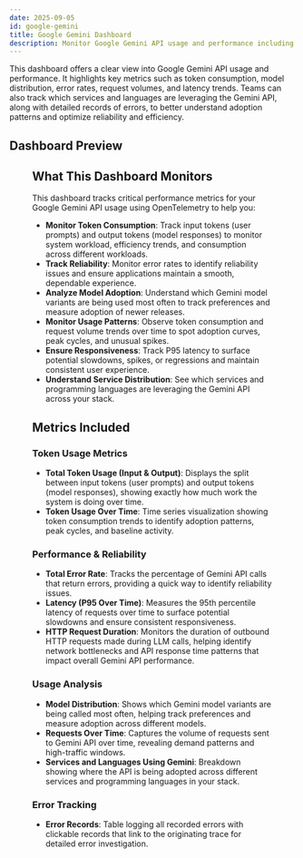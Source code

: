 ```yaml
---
date: 2025-09-05
id: google-gemini
title: Google Gemini Dashboard
description: Monitor Google Gemini API usage and performance including token consumption, model distribution, error rates, request volumes, and latency trends for optimal AI workload observability.
---
```


This dashboard offers a clear view into Google Gemini API usage and performance. It highlights key metrics such as token consumption, model distribution, error rates, request volumes, and latency trends. Teams can also track which services and languages are leveraging the Gemini API, along with detailed records of errors, to better understand adoption patterns and optimize reliability and efficiency.

## Dashboard Preview

<Figure src="/img/docs/dashboards/dashboard-templates/gemini-dashboard.webp" alt="Google Gemini Dashboard" caption="Google Gemini Dashboard Template" />

<div className="flex justify-center">
  <DashboardActions 
    dashboardJsonUrl="https://raw.githubusercontent.com/SigNoz/dashboards/refs/heads/main/google-gemini/google-gemini-template.json"
    dashboardName=""
  />
</div>

## What This Dashboard Monitors

This dashboard tracks critical performance metrics for your Google Gemini API usage using OpenTelemetry to help you:

- **Monitor Token Consumption**: Track input tokens (user prompts) and output tokens (model responses) to monitor system workload, efficiency trends, and consumption across different workloads.
- **Track Reliability**: Monitor error rates to identify reliability issues and ensure applications maintain a smooth, dependable experience.
- **Analyze Model Adoption**: Understand which Gemini model variants are being used most often to track preferences and measure adoption of newer releases.
- **Monitor Usage Patterns**: Observe token consumption and request volume trends over time to spot adoption curves, peak cycles, and unusual spikes.
- **Ensure Responsiveness**: Track P95 latency to surface potential slowdowns, spikes, or regressions and maintain consistent user experience.
- **Understand Service Distribution**: See which services and programming languages are leveraging the Gemini API across your stack.

## Metrics Included

### Token Usage Metrics
- **Total Token Usage (Input & Output)**: Displays the split between input tokens (user prompts) and output tokens (model responses), showing exactly how much work the system is doing over time.
- **Token Usage Over Time**: Time series visualization showing token consumption trends to identify adoption patterns, peak cycles, and baseline activity.

### Performance & Reliability
- **Total Error Rate**: Tracks the percentage of Gemini API calls that return errors, providing a quick way to identify reliability issues.
- **Latency (P95 Over Time)**: Measures the 95th percentile latency of requests over time to surface potential slowdowns and ensure consistent responsiveness.
- **HTTP Request Duration**: Monitors the duration of outbound HTTP requests made during LLM calls, helping identify network bottlenecks and API response time patterns that impact overall Gemini API performance.

### Usage Analysis
- **Model Distribution**: Shows which Gemini model variants are being called most often, helping track preferences and measure adoption across different models.
- **Requests Over Time**: Captures the volume of requests sent to Gemini API over time, revealing demand patterns and high-traffic windows.
- **Services and Languages Using Gemini**: Breakdown showing where the API is being adopted across different services and programming languages in your stack.

### Error Tracking
- **Error Records**: Table logging all recorded errors with clickable records that link to the originating trace for detailed error investigation.